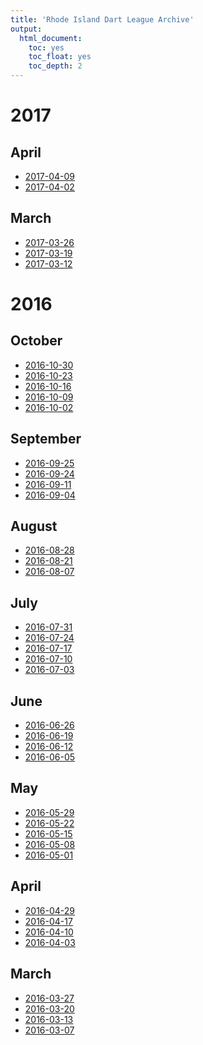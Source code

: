 ```yaml
---
title: 'Rhode Island Dart League Archive'
output:
  html_document:
    toc: yes
    toc_float: yes
    toc_depth: 2
---
```



# 2017


## April

- [2017-04-09](2017-04-09.gif)
- [2017-04-02](2017-04-02.gif)

## March

- [2017-03-26](2017-03-26.gif)
- [2017-03-19](2017-03-19.gif)
- [2017-03-12](2017-03-12.gif)

# 2016


## October

- [2016-10-30](2016-10-30.gif)
- [2016-10-23](2016-10-23.gif)
- [2016-10-16](2016-10-16.gif)
- [2016-10-09](2016-10-09.gif)
- [2016-10-02](2016-10-02.gif)

## September

- [2016-09-25](2016-09-25.gif)
- [2016-09-24](2016-09-24.gif)
- [2016-09-11](2016-09-11.gif)
- [2016-09-04](2016-09-04.gif)

## August

- [2016-08-28](2016-08-28.gif)
- [2016-08-21](2016-08-21.gif)
- [2016-08-07](2016-08-07.gif)

## July

- [2016-07-31](2016-07-31.gif)
- [2016-07-24](2016-07-24.gif)
- [2016-07-17](2016-07-17.gif)
- [2016-07-10](2016-07-10.gif)
- [2016-07-03](2016-07-03.gif)

## June

- [2016-06-26](2016-06-26.gif)
- [2016-06-19](2016-06-19.gif)
- [2016-06-12](2016-06-12.gif)
- [2016-06-05](2016-06-05.gif)

## May

- [2016-05-29](2016-05-29.gif)
- [2016-05-22](2016-05-22.gif)
- [2016-05-15](2016-05-15.gif)
- [2016-05-08](2016-05-08.gif)
- [2016-05-01](2016-05-01.gif)

## April

- [2016-04-29](2016-04-29.gif)
- [2016-04-17](2016-04-17.gif)
- [2016-04-10](2016-04-10.gif)
- [2016-04-03](2016-04-03.gif)

## March

- [2016-03-27](2016-03-27.gif)
- [2016-03-20](2016-03-20.gif)
- [2016-03-13](2016-03-13.gif)
- [2016-03-07](2016-03-07.gif)
